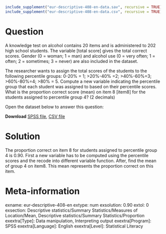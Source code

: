 ```r
include_supplement("eur-descriptive-408-en-data.sav", recursive = TRUE)
include_supplement("eur-descriptive-408-en-data.csv", recursive = TRUE)
```

Question
========
A knowledge test on alcohol contains 20 items and is administered to 202 high school students. The variable [total score] gives the total correct scores. Gender (0 = woman; 1 = man) and alcohol use (0 = very often; 1 = often; 2 = sometimes; 3 = never) are also included in the dataset. 

The researcher wants to assign the total scores of the students to the following percentile groups: 0-20% = 1; >20%-40% =2; >40%-60%=3; >60%-80%=4; >80% = 5. Compute a new variable indicating the percentile group that each student was assigned to based on their percentile scores. What is the proportion correct score (mean) on item 8  [item8] for the students assigned to percentile group 4? (2 decimals)

Open the dataset below to answer this question:

**Download** [SPSS file](eur-descriptive-408-en-data.sav), [CSV file](eur-descriptive-408-en-data.csv)


Solution
========
The proportion correct on item 8 for students assigned to percentile group 4 is 0.90. First a new variable has to be computed using the percentile scores and the recode into different variable function. After, find the mean of group 4 on item8. This mean represents the proportion correct on this item.


Meta-information
================
exname: eur-descriptive-408-en
extype: num
exsolution: 0.90
extol: 0
exsection: Descriptive statistics/Summary Statistics/Measures of Location/Mean, Descriptive statistics/Summary Statistics/Proportion
exextra[Type]: Data manipulation, Interpreting output
exextra[Program]: SPSS
exextra[Language]: English
exextra[Level]: Statistical Literacy
